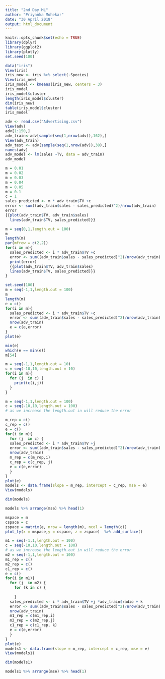 ---
title: "2nd Day ML"
author: "Priyanka Mohekar"
date: "30 April 2018"
output: html_document
---

```{r setup, include=FALSE}
knitr::opts_chunk$set(echo = TRUE)
library(dplyr)
library(ggplot2)
library(plotly)
set.seed(100)
```


```{r}
data("iris")
View(iris)
iris_new <- iris %>% select(-Species)
View(iris_new)
iris_model <- kmeans(iris_new, centers = 3)
iris_model
iris_model$cluster
length(iris_model$cluster)
dim(iris_new)
table(iris_model$cluster)
iris_model
```


```{r}
adv <- read.csv("Advertising.csv")
View(adv)
adv[1:150,]
adv_train<-adv[sample(seq(1,nrow(adv)),162),]
View(adv_train)
adv_test <- adv[sample(seq(1,nrow(adv)),38),]
names(adv)
adv_model <- lm(sales ~TV, data = adv_train) 
adv_model
```


```{r}
m = 0.01
m = 0.02
m = 0.03
m = 0.04
m = 0.05
m = 0.1
c = 1
sales_predicted <- m * adv_train$TV +c
error <- sum((adv_train$sales - sales_predicted)^2)/nrow(adv_train)
error
{{plot(adv_train$TV, adv_train$sales)
  lines(adv_train$TV, sales_predicted)}}

```


```{r,fig.height=5,fig.width=8}
m = seq(0,1,length.out = 100)
m
length(m)
par(mfrow = c(2,2))
for(i in m){
  sales_predicted <- i * adv_train$TV +c
  error <- sum((adv_train$sales - sales_predicted)^2)/nrow(adv_train)
  print(error)
  {{plot(adv_train$TV, adv_train$sales)
  lines(adv_train$TV, sales_predicted)}}
}
```


```{r}
set.seed(100)
m = seq(-1,1,length.out = 100)
m
length(m)
e = c()
for(i in m){
  sales_predicted <- i * adv_train$TV +c
  error <- sum((adv_train$sales - sales_predicted)^2)/nrow(adv_train)
  nrow(adv_train)
  e = c(e,error)
}
plot(e)

min(e)
which(e == min(e))
m[54]
```


```{r,fig.height=5,fig.width=8}
m = seq(-1,1,length.out = 10)
c = seq(-10,10,length.out = 10)
for(i in m){
  for (j  in c) {
    print(c(i,j))
  }
}
```



```{r}
m = seq(-1,1,length.out = 100)
c = seq(-10,10,length.out = 100)
# as we increase the length.out in will reduce the error

m_rep = c()
c_rep = c()
e = c()
for(i in m){
  for (j  in c) {
  sales_predicted <- i * adv_train$TV +j
  error <- sum((adv_train$sales - sales_predicted)^2)/nrow(adv_train)
  nrow(adv_train)
  m_rep = c(m_rep,i)
  c_rep = c(c_rep, j)
  e = c(e,error)
  }
}
plot(e)
models <- data.frame(slope = m_rep, intercept = c_rep, mse = e)
View(models)

dim(models)

models %>% arrange(mse) %>% head(1)
```


```{r}
mspace = m
cspace = c
zspace = matrix(e, nrow = length(m), ncol = length(c))
plot_ly(x = mspace,y = cspace, z = zspace)  %>% add_surface()
```


```{r}
m1 = seq(-1,1,length.out = 100)
c = seq(-10,10,length.out = 100)
# as we increase the length.out in will reduce the error
m2 = seq(-1,1,length.out = 100)
m1_rep = c()
m2_rep = c()
c1_rep = c()
e = c()
for(i in m1){
  for (j  in m2) {
    for (k in c) {
      
    }
  sales_predicted <- i * adv_train$TV +j *adv_train$radio + k 
  error <- sum((adv_train$sales - sales_predicted)^2)/nrow(adv_train)
  nrow(adv_train)
  m1_rep = c(m1_rep,i)
  m2_rep = c(m2_rep,j)
  c1_rep = c(c1_rep, k)
  e = c(e,error)
  }
}
plot(e)
models1 <- data.frame(slope = m_rep, intercept = c_rep, mse = e)
View(models1)

dim(models1)

models1 %>% arrange(mse) %>% head(1)
```


